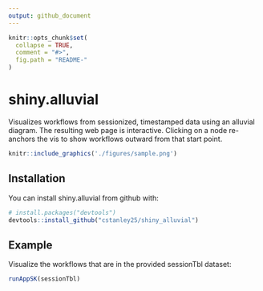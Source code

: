 ```yaml
---
output: github_document
---
```


<!-- README.md is generated from README.Rmd. Please edit that file -->

```r
knitr::opts_chunk$set(
  collapse = TRUE,
  comment = "#>",
  fig.path = "README-"
)
```

# shiny.alluvial

Visualizes workflows from sessionized, timestamped data using an alluvial diagram.
The resulting web page is interactive. Clicking on a node re-anchors the vis to show workflows outward from that start point.

```r
knitr::include_graphics('./figures/sample.png')
```

## Installation

You can install shiny.alluvial from github with:

```r
# install.packages("devtools")
devtools::install_github("cstanley25/shiny_alluvial")
```

## Example

Visualize the workflows that are in the provided sessionTbl dataset:

```r
runAppSK(sessionTbl)
```

